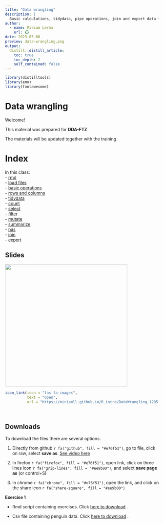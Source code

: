 ```yaml
---
title: "Data wrangling"
description: |
  Basic calculations, tidydata, pipe operations, join and export data frames.
author:
  - name: Miriam Lerma
    url: {}
date: 2023-05-08
preview: data-wrangling.png
output:
  distill::distill_article:
    toc: true
    toc_depth: 2
    self_contained: false
---
```


```r
library(distilltools)
library(emo)
library(fontawesome)
```

# Data wrangling

Welcome!

This material was prepared for **DDA-FTZ**

The materials will be updated together with the training.

# Index

In this class: <br>
- [rmd](https://miriamll.github.io/R_intro/DataWrangling_1205.html#6)<br>
- [load files](https://miriamll.github.io/R_intro/DataWrangling_1205.html#27)<br>
- [basic operations](https://miriamll.github.io/R_intro/DataWrangling_1205.html#44) <br>
- [rows and columns](https://miriamll.github.io/R_intro/DataWrangling_1205.html#53) <br>
- [tidydata](https://miriamll.github.io/R_intro/DataWrangling_1205.html#58) <br>
- [count](https://miriamll.github.io/R_intro/DataWrangling_1205.html#65) <br>
- [select](https://miriamll.github.io/R_intro/DataWrangling_1205.html#67) <br>
- [filter](https://miriamll.github.io/R_intro/DataWrangling_1205.html#68) <br>
- [mutate](https://miriamll.github.io/R_intro/DataWrangling_1205.html#73) <br>
- [summarize](https://miriamll.github.io/R_intro/DataWrangling_1205.html#74) <br>
- [nas](https://miriamll.github.io/R_intro/DataWrangling_1205.html#75)<br>
- [join](https://miriamll.github.io/R_intro/DataWrangling_1205.html#79) <br>
- [export](https://miriamll.github.io/R_intro/DataWrangling_1205.html#92) <br>


## Slides
<html>
<body>
   <left>
      <a href="https://miriamll.github.io/R_intro/DataWrangling_1205.html#1"><img src="https://github.com/MiriamLL/R_intro/blob/master/Images/000data-wrangling.png?raw=true" style="width:400px"></a>
   </left>
</body>
</html>


```r
icon_link(icon = "fas fa-images",
          text = "Open",
          url = "https://miriamll.github.io/R_intro/DataWrangling_1205.html#1")
```

<br>

## Downloads

To download the files there are several options:  

1. Directly from github `r fa("github", fill = "#e76f51")`, go to file, click on raw, select **save as**. [See video here](https://www.gitkraken.com/learn/git/github-download#how-to-download-a-csv-from-github)

2. In firefox `r fa("firefox", fill = "#e76f51")`, open link, click on three lines icon `r fa("grip-lines", fill = "#ee9b00")`, and select **save page as** (or control+S)

3. In chrome `r fa("chrome", fill = "#e76f51")`, open the link, and click on the share icon `r fa("share-square", fill = "#ee9b00")`

**Exercise 1**

- Rmd script containing exercises. Click [here to download]("https://raw.githubusercontent.com/MiriamLL/R_intro/master/02ExercisesRmd.Rmd") .

- Csv file containing penguin data. Click [here to download]("https://raw.githubusercontent.com/MiriamLL/R_intro/master/Downloads/penguins1.csv") .

